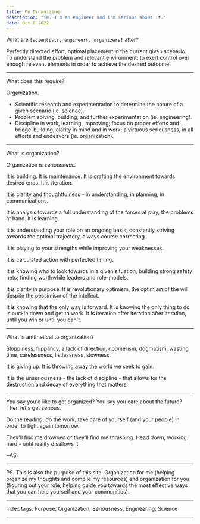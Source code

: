 ```yaml
---
title: On Organizing
description: "ie. I'm an engineer and I'm serious about it."
date: Oct 8 2022
---
```


What are `[scientists, engineers, organizers]` after?

Perfectly directed effort, optimal placement in the current given scenario. To understand the problem and relevant environment; to exert control over enough relevant elements in order to achieve the desired outcome.

---

What does this require?

Organization.

- Scientific research and experimentation to determine the nature of a given scenario (ie. science).
- Problem solving, building, and further experimentation (ie. engineering).
- Discipline in work, learning, improving; focus on proper efforts and bridge-building; clarity in mind and in work; a virtuous seriousness, in all efforts and endeavors (ie. organization).

---

What is organization?

Organization is seriousness.

It is building. It is maintenance. It is crafting the environment towards desired ends. It is iteration.

It is clarity and thoughtfulness - in understanding, in planning, in communications.

It is analysis towards a full understanding of the forces at play, the problems at hand. It is learning.

It is understanding your role on an ongoing basis; constantly striving towards the optimal trajectory, always course correcting.

It is playing to your strengths while improving your weaknesses.

It is calculated action with perfected timing.

It is knowing who to look towards in a given situation; building strong safety nets; finding worthwhile leaders and role-models.

It is clarity in purpose. It is revolutionary optimism, the optimism of the will despite the pessimism of the intellect.

It is knowing that the only way is forward. It is knowing the only thing to do is buckle down and get to work. It is iteration after iteration after iteration, until you win or until you can't.

---

What is antithetical to organization?

Sloppiness, flippancy, a lack of direction, doomerism, dogmatism, wasting time, carelessness, listlessness, slowness.

It is giving up. It is throwing away the world we seek to gain.

It is the unseriousness - the lack of discipline - that allows for the destruction and decay of everything that matters.

---

You say you'd like to get organized? You say you care about the future? Then let's get serious.

Do the reading; do the work; take care of yourself (and your people) in order to fight again tomorrow.

They'll find me drowned or they'll find me thrashing. Head down, working hard - until reality disallows it.

~AS

---

PS. This is also the purpose of this site. Organization for me (helping organize my thoughts and compile my resources) and organization for you (figuring out your role, helping guide you towards the most effective ways that you can help yourself and your communities).

---

index tags: Purpose, Organization, Seriousness, Engineering, Science

---
